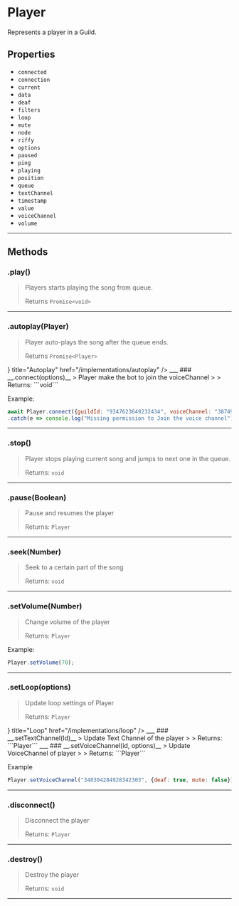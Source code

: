 
# __Player__
Represents a player in a Guild.
## __Properties__
- `connected`
- `connection`
- `current`
- `data`
- `deaf`
- `filters`
- `loop`
- `mute`
- `node`
- `riffy`
- `options`
- `paused`
- `ping`
- `playing`
- `position`
- `queue`
- `textChannel`
- `timestamp`
- `value`
- `voiceChannel`
- `volume`
___
## __Methods__
### __.play()__
> Players starts playing the song from queue.
> 
> Returns ```Promise<void>```
___
### __.autoplay(Player)__
> Player auto-plays the song after the queue ends. 
> 
> Returns ```Promise<Player>```

<Cards>
  <Card icon={<ArrowRightIcon />} title="Autoplay" href="/implementations/autoplay" />
</Cards>
___
### __.connect(options)__
> Player make the bot to join the voiceChannel
> 
> Returns: ```void```

Example:
```js copy
await Player.connect({guildId: "9347623649232434", voiceChannel: "3874928743294712", deaf: true, mute: false})
.catch(e => console.log("Missing permission to Join the voice channel"));
```
____
### __.stop()__
> Player stops playing current song and jumps to next one in the queue.
> 
> Returns: ```void```
____
### __.pause(Boolean)__
> Pause and resumes the player
> 
> Returns: ```Player```
___
### __.seek(Number)__
> Seek to a certain part of the song
> 
> Returns: ```void```
___
### __.setVolume(Number)__
> Change volume of the player
> 
> Returns: ```Player```

Example: 
```js copy
Player.setVolume(70);
```
___
### __.setLoop(options)__
> Update loop settings of Player
> 
> Returns: ```Player```

<Cards>
  <Card icon={<ArrowRightIcon />} title="Loop" href="/implementations/loop" />
</Cards>
___
### __.setTextChannel(Id)__
> Update Text Channel of the player
> 
> Returns: ```Player```
___
### __.setVoiceChannel(id, options)__
> Update VoiceChannel of player
> 
> Returns: ```Player```

Example
```js copy
Player.setVoiceChannel("340304284928342303", {deaf: true, mute: false});
```
___
### __.disconnect()__
> Disconnect the player
> 
> Returns: ```Player```
___
### __.destroy()__
> Destroy the player
>
> Returns: ```void```
___